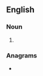==English==

===Noun===
{{head|en|noun form}}

# {{plural of|en|mesolect}}

===Anagrams===
* {{anagrams|en|a=ceelmosst|cometless}}